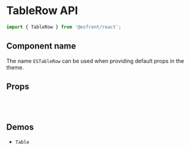 
<Meta title="Components API/TableRow" />

# TableRow API

```js
import { TableRow } from '@esfront/react';
```

## Component name

The name `ESTableRow` can be used when providing default props in the theme.

## Props

<TableInterface name="TableRowProps" variant="props" />

<br />

<TableInterface name="TableRowClasses" variant="css" />

<br />

## Demos

<ul>
  <li>
    <LinkTo kind="components-table" story="demo">
      <code>Table</code>
    </LinkTo>
  </li>
</ul>
